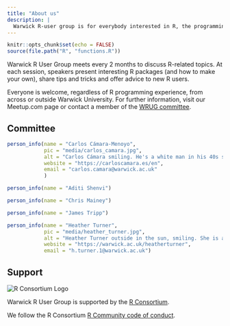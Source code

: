 ```yaml
---
title: "About us"
description: |
  Warwick R-user group is for everybody interested in R, the programming language for statistical computing, data science, visualisation and reproducible reporting.
---
```


```r
knitr::opts_chunk$set(echo = FALSE)
source(file.path("R", "functions.R"))
```

Warwick R User Group meets every 2 months to discuss R-related topics. At each session, speakers present interesting R packages (and how to make your own), share tips and tricks and offer advice to new R users.

Everyone is welcome, regardless of R programming experience, from across or outside Warwick University. For further information, visit our Meetup.com page or contact a member of the [WRUG committee](about#committee).

## Committee

::: {.people-gallery}

::: {#person1}
```r
person_info(name = "Carlos Cámara-Menoyo",
            pic = "media/carlos_camara.jpg",
            alt = "Carlos Cámara smiling. He's a white man in his 40s starting to lose his dark hair",
            website = "https://carloscamara.es/en",
            email = "carlos.camara@warwick.ac.uk"
            )
```
:::

::: {#person2}
```r
person_info(name = "Aditi Shenvi")
```
:::

::: {#person3}
```r
person_info(name = "Chris Mainey")
```
:::

::: {#person4}
```r
person_info(name = "James Tripp")
```
:::

::: {#person5}
```r
person_info(name = "Heather Turner",
            pic = "media/heather_turner.jpg",
            alt = "Heather Turner outside in the sun, smiling. She is a white woman in her 40s with dark straight hair tied back and wears glasses.",
            website = "https://warwick.ac.uk/heatherturner",
            email = "h.turner.1@warwick.ac.uk")
```
:::

:::




## Support

<img src= "https://www.r-consortium.org/wp-content/uploads/sites/13/2016/09/RConsortium_Horizontal_Pantone.png" alt = "R Consortium Logo">

Warwick R User Group is supported by the [R Consortium](https://www.r-consortium.org/).

We follow the R Consortium [R Community code of conduct](https://wiki.r-consortium.org/view/R_Consortium_and_the_R_Community_Code_of_Conduct).